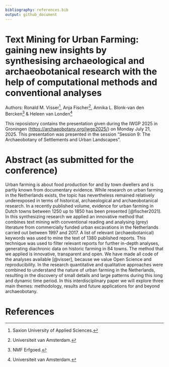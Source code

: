 ```yaml
---
bibliography: references.bib
output: github_document
---
```


# Text Mining for Urban Farming: gaining new insights by synthesising archaeological and archaeobotanical research with the help of computational methods and conventional analyses

Authors: Ronald M. Visser[^1], Anja Fischer[^2], Annika L. Blonk-van den Bercken[^3] & Heleen van Londen[^4]

[^1]: Saxion University of Applied Sciences.

[^2]: Universiteit van Amsterdam.

[^3]: NMF Erfgoed.

[^4]: Universiteit van Amsterdam.

This reposistory contains the presentation given during the IWGP 2025 in Groningen (<https://archaeobotany.org/iwgp2025/>) on Monday July 21, 2025. This presentation was presented in the session "Session 9: The Archaeobotany of Settlements and Urban Landscapes".

# Abstract (as submitted for the conference)

Urban farming is about food production for and by town dwellers and is partly known from documentary evidence. While research on urban farming in the Netherlands exists, the topic has nevertheless remained relatively underexposed in terms of historical, archaeological and archaeobotanical research. In a recently published volume, evidence for urban farming in Dutch towns between 1250 up to 1850 has been presented [@fischer2021]. In this synthesizing research we applied an innovative method that combines text mining with conventional reading and analysing (grey) literature from commercially funded urban excavations in the Netherlands carried out between 1997 and 2017. A list of relevant (archaeobotanical) keywords was used to mine the text of 1380 published reports. This technique was used to filter relevant reports for further in-depth analyses, generating diachronic data on historic farming in 84 towns. The method that we applied is innovative, transparent and open. We have made all code of the analyses available [@visser], because we value Open Science and reproducibility. In the research quantitative and qualitative approaches were combined to understand the nature of urban farming in the Netherlands, resulting in the discovery of small details and large patterns during this long and dynamic time period. In this interdisciplinary paper we will explore three main themes: methodology, results and future applications for and beyond archaeobotany.

# References
